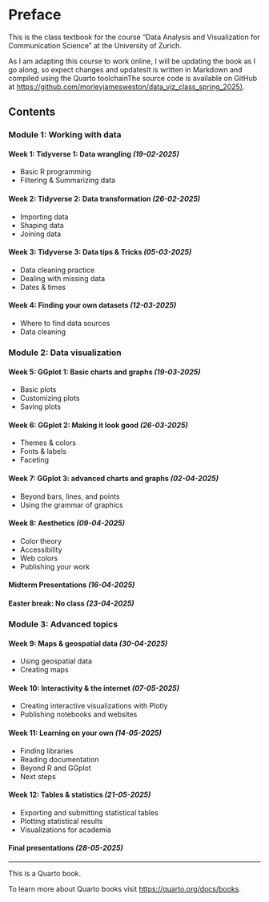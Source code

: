 # Preface {.unnumbered}

This is the class textbook for the course "Data Analysis and Visualization for Communication Science" at the University of Zurich.

As I am adapting this course to work online, I will be updating the book as I go along, so expect changes and updatesIt is written in Markdown and compiled using the Quarto toolchainThe source code is available on GitHub at <https://github.com/morleyjamesweston/data_viz_class_spring_2025)>.

## Contents{.unnumbered}

### Module 1: Working with data{.unnumbered}

#### Week 1: Tidyverse 1: Data wrangling *(19-02-2025)*
- Basic R programming
- Filtering & Summarizing data

#### Week 2: Tidyverse 2: Data transformation *(26-02-2025)*
- Importing data
- Shaping data
- Joining data

#### Week 3: Tidyverse 3: Data tips & Tricks *(05-03-2025)*
- Data cleaning practice
- Dealing with missing data
- Dates & times

#### Week 4: Finding your own datasets *(12-03-2025)*
- Where to find data sources
- Data cleaning

### Module 2: Data visualization{.unnumbered}

#### Week 5: GGplot 1: Basic charts and graphs *(19-03-2025)*
- Basic plots
- Customizing plots
- Saving plots

#### Week 6: GGplot 2: Making it look good *(26-03-2025)*
- Themes & colors
- Fonts & labels
- Faceting

#### Week 7: GGplot 3: advanced charts and graphs *(02-04-2025)*
- Beyond bars, lines, and points
- Using the grammar of graphics

#### Week 8: Aesthetics *(09-04-2025)*
- Color theory
- Accessibility
- Web colors
- Publishing your work

#### Midterm Presentations *(16-04-2025)*

#### Easter break: No class *(23-04-2025)*

### Module 3: Advanced topics{.unnumbered}

#### Week 9: Maps & geospatial data *(30-04-2025)*
- Using geospatial data
- Creating maps

#### Week 10: Interactivity & the internet *(07-05-2025)*
- Creating interactive visualizations with Plotly
- Publishing notebooks and websites

#### Week 11: Learning on your own *(14-05-2025)*
- Finding libraries
- Reading documentation
- Beyond R and GGplot
- Next steps

#### Week 12: Tables & statistics *(21-05-2025)*

- Exporting and submitting statistical tables
- Plotting statistical results
- Visualizations for academia

#### Final presentations *(28-05-2025)*

___

This is a Quarto book.

To learn more about Quarto books visit <https://quarto.org/docs/books>.

